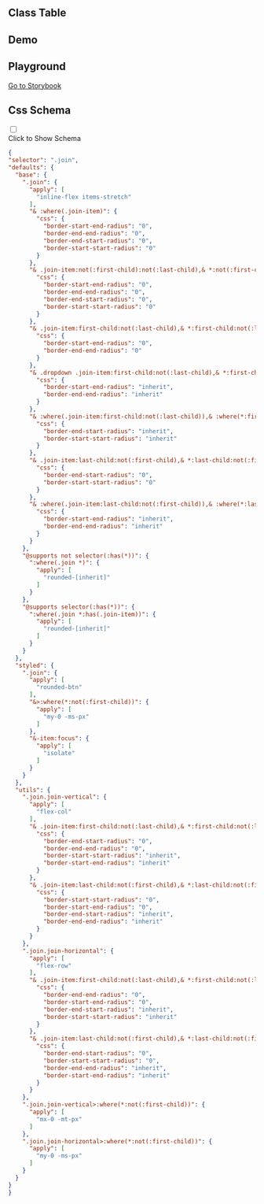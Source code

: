 
## Class Table

<CssTable name="join" />

## Demo

<Demo></Demo>

## Playground

[Go to Storybook](https://story.ui.icebreaker.top/?path=/docs/layout-join--docs)

## Css Schema
<div className="collapse">
<input type="checkbox" /> 
<div class="collapse-title px-0">
<span class="btn">Click to Show Schema</span>
</div>
<div class="collapse-content"> 

```json
{
"selector": ".join",
"defaults": {
  "base": {
    ".join": {
      "apply": [
        "inline-flex items-stretch"
      ],
      "& :where(.join-item)": {
        "css": {
          "border-start-end-radius": "0",
          "border-end-end-radius": "0",
          "border-end-start-radius": "0",
          "border-start-start-radius": "0"
        }
      },
      "& .join-item:not(:first-child):not(:last-child),& *:not(:first-child):not(:last-child) .join-item": {
        "css": {
          "border-start-end-radius": "0",
          "border-end-end-radius": "0",
          "border-end-start-radius": "0",
          "border-start-start-radius": "0"
        }
      },
      "& .join-item:first-child:not(:last-child),& *:first-child:not(:last-child) .join-item": {
        "css": {
          "border-start-end-radius": "0",
          "border-end-end-radius": "0"
        }
      },
      "& .dropdown .join-item:first-child:not(:last-child),& *:first-child:not(:last-child) .dropdown .join-item": {
        "css": {
          "border-start-end-radius": "inherit",
          "border-end-end-radius": "inherit"
        }
      },
      "& :where(.join-item:first-child:not(:last-child)),& :where(*:first-child:not(:last-child) .join-item)": {
        "css": {
          "border-end-start-radius": "inherit",
          "border-start-start-radius": "inherit"
        }
      },
      "& .join-item:last-child:not(:first-child),& *:last-child:not(:first-child) .join-item": {
        "css": {
          "border-end-start-radius": "0",
          "border-start-start-radius": "0"
        }
      },
      "& :where(.join-item:last-child:not(:first-child)),& :where(*:last-child:not(:first-child) .join-item)": {
        "css": {
          "border-start-end-radius": "inherit",
          "border-end-end-radius": "inherit"
        }
      }
    },
    "@supports not selector(:has(*))": {
      ":where(.join *)": {
        "apply": [
          "rounded-[inherit]"
        ]
      }
    },
    "@supports selector(:has(*))": {
      ":where(.join *:has(.join-item))": {
        "apply": [
          "rounded-[inherit]"
        ]
      }
    }
  },
  "styled": {
    ".join": {
      "apply": [
        "rounded-btn"
      ],
      "&>:where(*:not(:first-child))": {
        "apply": [
          "my-0 -ms-px"
        ]
      },
      "&-item:focus": {
        "apply": [
          "isolate"
        ]
      }
    }
  },
  "utils": {
    ".join.join-vertical": {
      "apply": [
        "flex-col"
      ],
      "& .join-item:first-child:not(:last-child),& *:first-child:not(:last-child) .join-item": {
        "css": {
          "border-end-start-radius": "0",
          "border-end-end-radius": "0",
          "border-start-start-radius": "inherit",
          "border-start-end-radius": "inherit"
        }
      },
      "& .join-item:last-child:not(:first-child),& *:last-child:not(:first-child) .join-item": {
        "css": {
          "border-start-start-radius": "0",
          "border-start-end-radius": "0",
          "border-end-start-radius": "inherit",
          "border-end-end-radius": "inherit"
        }
      }
    },
    ".join.join-horizontal": {
      "apply": [
        "flex-row"
      ],
      "& .join-item:first-child:not(:last-child),& *:first-child:not(:last-child) .join-item": {
        "css": {
          "border-end-end-radius": "0",
          "border-start-end-radius": "0",
          "border-end-start-radius": "inherit",
          "border-start-start-radius": "inherit"
        }
      },
      "& .join-item:last-child:not(:first-child),& *:last-child:not(:first-child) .join-item": {
        "css": {
          "border-end-start-radius": "0",
          "border-start-start-radius": "0",
          "border-end-end-radius": "inherit",
          "border-start-end-radius": "inherit"
        }
      }
    },
    ".join.join-vertical>:where(*:not(:first-child))": {
      "apply": [
        "mx-0 -mt-px"
      ]
    },
    ".join.join-horizontal>:where(*:not(:first-child))": {
      "apply": [
        "my-0 -ms-px"
      ]
    }
  }
}
}
```

</div>
</div>